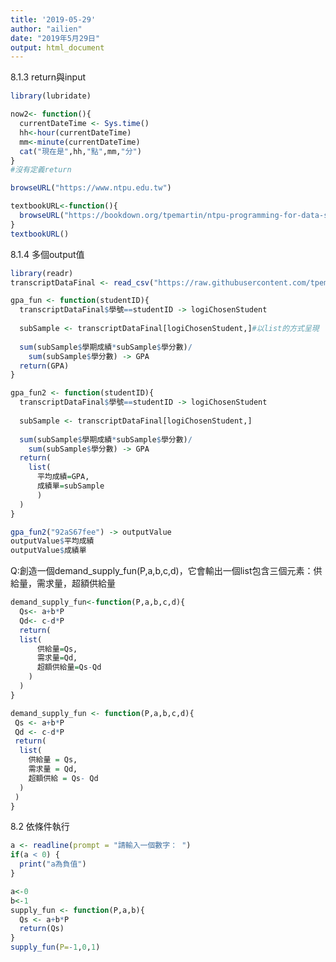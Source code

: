 ```yaml
---
title: '2019-05-29'
author: "ailien"
date: "2019年5月29日"
output: html_document
---
```

8.1.3 return與input
```r
library(lubridate)

now2<- function(){
  currentDateTime <- Sys.time()
  hh<-hour(currentDateTime)
  mm<-minute(currentDateTime)
  cat("現在是",hh,"點",mm,"分")
}
#沒有定義return
```

```r
browseURL("https://www.ntpu.edu.tw")
```

```r
textbookURL<-function(){
  browseURL("https://bookdown.org/tpemartin/ntpu-programming-for-data-science/")
}
textbookURL()
```

8.1.4 多個output值

```r
library(readr)
transcriptDataFinal <- read_csv("https://raw.githubusercontent.com/tpemartin/github-data/master/transcriptDataFinal.csv")
```




```r
gpa_fun <- function(studentID){
  transcriptDataFinal$學號==studentID -> logiChosenStudent
  
  subSample <- transcriptDataFinal[logiChosenStudent,]#以list的方式呈現
  
  sum(subSample$學期成績*subSample$學分數)/
    sum(subSample$學分數) -> GPA
  return(GPA)
}
```

```r
gpa_fun2 <- function(studentID){
  transcriptDataFinal$學號==studentID -> logiChosenStudent
  
  subSample <- transcriptDataFinal[logiChosenStudent,]
  
  sum(subSample$學期成績*subSample$學分數)/
    sum(subSample$學分數) -> GPA
  return(
    list(
      平均成績=GPA,
      成績單=subSample
      )
  )
}
```

```r
gpa_fun2("92aS67fee") -> outputValue
outputValue$平均成績
outputValue$成績單
```

Q:創造一個demand_supply_fun(P,a,b,c,d)，它會輸出一個list包含三個元素：供給量，需求量，超額供給量

```r
demand_supply_fun<-function(P,a,b,c,d){
  Qs<- a+b*P
  Qd<- c-d*P
  return(
  list(
      供給量=Qs,
      需求量=Qd,
      超額供給量=Qs-Qd
    )
  )
}
```

```r
demand_supply_fun <- function(P,a,b,c,d){
 Qs <- a+b*P
 Qd <- c-d*P
 return(
  list(
    供給量 = Qs,
    需求量 = Qd,
    超額供給 = Qs- Qd
  )
 )
}
```


8.2 依條件執行

```r
a <- readline(prompt = "請輸入一個數字： ")
if(a < 0) {
  print("a為負值")
}
```

```r
a<-0
b<-1
supply_fun <- function(P,a,b){
  Qs <- a+b*P
  return(Qs)
}
supply_fun(P=-1,0,1)
```


